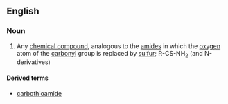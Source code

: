 ==English==

===Noun===
{{wikipedia}}
{{en-noun}}

# {{context|organic chemistry|lang=en}} Any [[chemical compound]], analogous to the [[amide]]s in which the [[oxygen]] atom of the [[carbonyl]] group is replaced by [[sulfur]]; R-CS-NH<sub>2</sub> (and N-derivatives)

====Derived terms====
* [[carbothioamide]]